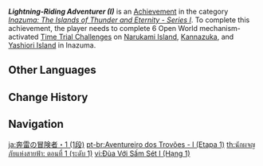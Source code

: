 {{Achievement Infobox
|title        = Lightning-Riding Adventurer (I)
|id           = 80093
|order id     = 0093
|category     = Inazuma: The Islands of Thunder and Eternity - Series I
|description  = Complete 6 Open World mechanism-activated [[Time Trial Challenge]]s on [[Narukami Island]], [[Kannazuka]], and [[Yashiori Island]] in [[Inazuma]].
|requirements = 
|primogems    = 5
|tracking     = Tracks the amount of Open World mechanism-activated Time Trial Challenges completed.
|topic        = Time Trial Challenges
|set          = Lightning-Riding Adventurer (I)
|tier         = 1
|tiers_total  = 3
}}
'''''Lightning-Riding Adventurer (I)''''' is an [[Achievement]] in the category ''[[Inazuma: The Islands of Thunder and Eternity - Series I]]''. To complete this achievement, the player needs to complete 6 Open World mechanism-activated [[Time Trial Challenge]]s on [[Narukami Island]], [[Kannazuka]], and [[Yashiori Island]] in Inazuma.
<!--
==Trivia==

==Video Guides==
{{EVT
|video1   = 
|caption1 = 
}}
-->
==Other Languages==
{{Other Languages|Transclude=Lightning-Riding Adventurer (I)}}

==Change History==
{{Change History|2.0}}
<!--
==References==
{{Reflist}}
-->
==Navigation==
{{Achievement Navbox}}

[[ja:奔雷の冒険者・1 (1段)]]
[[pt-br:Aventureiro dos Trovões - I (Etapa 1)]]
[[th:นักผจญภัยแห่งสายฟ้า: ตอนที่ 1 (ระดับ 1)]]
[[vi:Đùa Với Sấm Sét I (Hạng 1)]]
